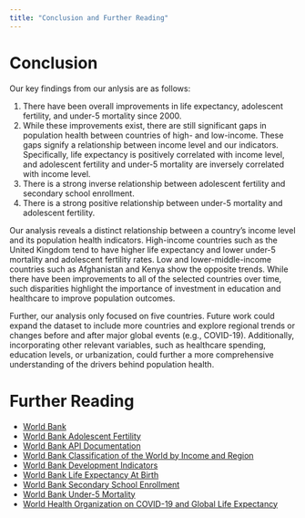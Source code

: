 ```yaml
---
title: "Conclusion and Further Reading"
---
```


# Conclusion

Our key findings from our anlysis are as follows:

1. There have been overall improvements in life expectancy, adolescent fertility, and under-5 mortality since 2000.
2. While these improvements exist, there are still significant gaps in population health between countries of high- and low-income. These gaps signify a relationship between income level and our indicators. Specifically, life expectancy is positively correlated with income level, and adolescent fertility and under-5 mortality are inversely correlated with income level.
3. There is a strong inverse relationship between adolescent fertility and secondary school enrollment.
4. There is a strong positive relationship between under-5 mortality and adolescent fertility.

Our analysis reveals a distinct relationship between a country's income level and its population health indicators. High-income countries such as the United Kingdom tend to have higher life expectancy and lower under-5 mortality and adolescent fertility rates. Low and lower-middle-income countries such as Afghanistan and Kenya show the opposite trends. While there have been improvements to all of the selected countries over time, such disparities highlight the importance of investment in education and healthcare to improve population outcomes.

Further, our analysis only focused on five countries. Future work could expand the dataset to include more countries and explore regional trends or changes before and after major global events (e.g., COVID-19). Additionally, incorporating other relevant variables, such as healthcare spending, education levels, or urbanization, could further a more comprehensive understanding of the drivers behind population health.

# Further Reading
- [World Bank](https://www.worldbank.org/ext/en/home)
- [World Bank Adolescent Fertility](https://data.worldbank.org/indicator/SP.ADO.TFRT)
- [World Bank API Documentation](https://documents.worldbank.org/en/publication/documents-reports/api)
- [World Bank Classification of the World by Income and Region](https://datatopics.worldbank.org/world-development-indicators/the-world-by-income-and-region.html)
- [World Bank Development Indicators](https://databank.worldbank.org/source/world-development-indicators)
- [World Bank Life Expectancy At Birth](https://data.worldbank.org/indicator/SP.DYN.LE00.IN)
- [World Bank Secondary School Enrollment](https://data.worldbank.org/indicator/SE.SEC.ENRR)
- [World Bank Under-5 Mortality](https://data.worldbank.org/indicator/SH.DYN.MORT)
- [World Health Organization on COVID-19 and Global Life Expectancy](https://www.who.int/news/item/24-05-2024-covid-19-eliminated-a-decade-of-progress-in-global-level-of-life-expectancy)
